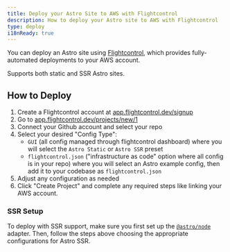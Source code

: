 ```yaml
---
title: Deploy your Astro Site to AWS with Flightcontrol
description: How to deploy your Astro site to AWS with Flightcontrol
type: deploy
i18nReady: true
---
```


You can deploy an Astro site using [Flightcontrol](https://www.flightcontrol.dev?ref=astro), which provides fully-automated deployments to your AWS account.

Supports both static and SSR Astro sites.

## How to Deploy

1. Create a Flightcontrol account at [app.flightcontrol.dev/signup](https://app.flightcontrol.dev/signup?ref=astro)
1. Go to [app.flightcontrol.dev/projects/new/1](https://app.flightcontrol.dev/projects/new/1)
1. Connect your Github account and select your repo
1. Select your desired "Config Type":
    - `GUI` (all config managed through flightcontrol dashboard) where you will select the `Astro Static` or `Astro SSR` preset
    - `flightcontrol.json` ("infrastructure as code" option where all config is in your repo) where you will select an Astro example config, then add it to your codebase as `flightcontrol.json`
1. Adjust any configuration as needed
1. Click "Create Project" and complete any required steps like linking your AWS account.


### SSR Setup

To deploy with SSR support, make sure you first set up the [`@astro/node`](/en/guides/integrations-guide/node/) adapter. Then, follow the steps above choosing the appropriate configurations for Astro SSR.


